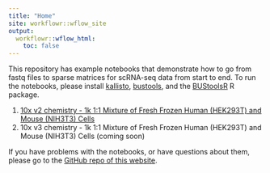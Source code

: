 ```yaml
---
title: "Home"
site: workflowr::wflow_site
output:
  workflowr::wflow_html:
    toc: false
---
```


This repository has example notebooks that demonstrate how to go from fastq files to sparse matrices for scRNA-seq data from start to end. To run the notebooks, please install [kallisto](https://pachterlab.github.io/kallisto/starting), [bustools](https://github.com/BUStools/bustools), and the [BUStoolsR](https://github.com/lambdamoses/BUStoolsR) R package. 

1. [10x v2 chemistry - 1k 1:1 Mixture of Fresh Frozen Human (HEK293T) and Mouse (NIH3T3) Cells](10xv2.html)
2. 10x v3 chemistry - 1k 1:1 Mixture of Fresh Frozen Human (HEK293T) and Mouse (NIH3T3) Cells (coming soon)

If you have problems with the notebooks, or have questions about them, please go to the [GitHub repo of this website](https://github.com/lambdamoses/BUStoolsR_notebooks).
